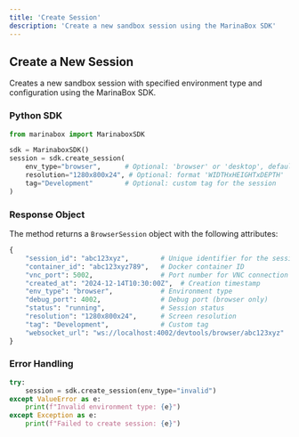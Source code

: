 ```yaml
---
title: 'Create Session'
description: 'Create a new sandbox session using the MarinaBox SDK'
---
```


## Create a New Session

Creates a new sandbox session with specified environment type and configuration using the MarinaBox SDK.

### Python SDK

```python
from marinabox import MarinaboxSDK

sdk = MarinaboxSDK()
session = sdk.create_session(
    env_type="browser",      # Optional: 'browser' or 'desktop', defaults to 'browser'
    resolution="1280x800x24", # Optional: format 'WIDTHxHEIGHTxDEPTH'
    tag="Development"        # Optional: custom tag for the session
)
```

### Response Object

The method returns a `BrowserSession` object with the following attributes:

```python
{
    "session_id": "abc123xyz",        # Unique identifier for the session
    "container_id": "abc123xyz789",   # Docker container ID
    "vnc_port": 5002,                 # Port number for VNC connection
    "created_at": "2024-12-14T10:30:00Z",  # Creation timestamp
    "env_type": "browser",            # Environment type
    "debug_port": 4002,               # Debug port (browser only)
    "status": "running",              # Session status
    "resolution": "1280x800x24",      # Screen resolution
    "tag": "Development",             # Custom tag
    "websocket_url": "ws://localhost:4002/devtools/browser/abc123xyz"  # Browser debugging URL
}
```

### Error Handling

```python
try:
    session = sdk.create_session(env_type="invalid")
except ValueError as e:
    print(f"Invalid environment type: {e}")
except Exception as e:
    print(f"Failed to create session: {e}")
```